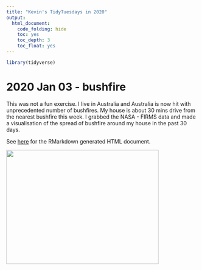 ```yaml
---
title: "Kevin's TidyTuesdays in 2020"
output:
  html_document:
    code_folding: hide
    toc: yes
    toc_depth: 3
    toc_float: yes
---
```


```r
library(tidyverse)
```

# 2020 Jan 03 - bushfire

This was not a fun exercise. I live in Australia and Australia is now hit with unprecedented number of bushfires. My house is about 30 mins drive from the nearest bushfire this week. I grabbed the NASA - FIRMS data and made a visualisation of the spread of bushfire around my house in the past 30 days. 

See [here](bushfire/NASA_FIRMS.html) for the RMarkdown generated HTML document.


<img src="bushfire/Nowra_fire.gif" width="400" height="300" />